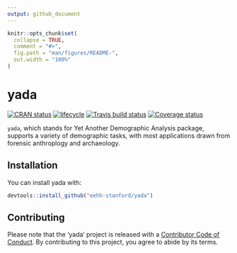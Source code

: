 ```yaml
---
output: github_document
---
```


<!-- README.md is generated from README.Rmd. Please edit that file -->

```r
knitr::opts_chunk$set(
  collapse = TRUE,
  comment = "#>",
  fig.path = "man/figures/README-",
  out.width = "100%"
)
```
# yada
[![CRAN status](https://www.r-pkg.org/badges/version/yada)](https://cran.r-project.org/package=yada)
[![lifecycle](https://img.shields.io/badge/lifecycle-experimental-orange.svg)](https://www.tidyverse.org/lifecycle/#experimental)
[![Travis build status](https://travis-ci.org/eehh-stanford/yada.svg?branch=identif)](https://travis-ci.org/eehh-stanford/yada)
[![Coverage status](https://codecov.io/gh/eehh-stanford/yada/branch/identif/graph/badge.svg)](https://codecov.io/github/eehh-stanford/yada?branch=identif)

`yada`, which stands for Yet Another Demographic Analysis package, supports a variety of demographic tasks, with most applications drawn from forensic anthroplogy and archaeology.

## Installation

You can install yada with:

``` r
devtools::install_github("eehh-stanford/yada")
```

## Contributing
Please note that the 'yada' project is released with a [Contributor Code of Conduct](.github/CODE_OF_CONDUCT.md). By contributing to this project, you agree to abide by its terms.
